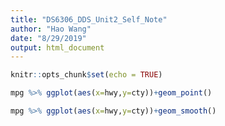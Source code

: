 ---
title: "DS6306_DDS_Unit2_Self_Note"
author: "Hao Wang"
date: "8/29/2019"
output: html_document
---

```{r setup, include=FALSE}
knitr::opts_chunk$set(echo = TRUE)
```

```{r}
mpg %>% ggplot(aes(x=hwy,y=cty))+geom_point()
```

```{r}
mpg %>% ggplot(aes(x=hwy,y=cty))+geom_smooth()
```

